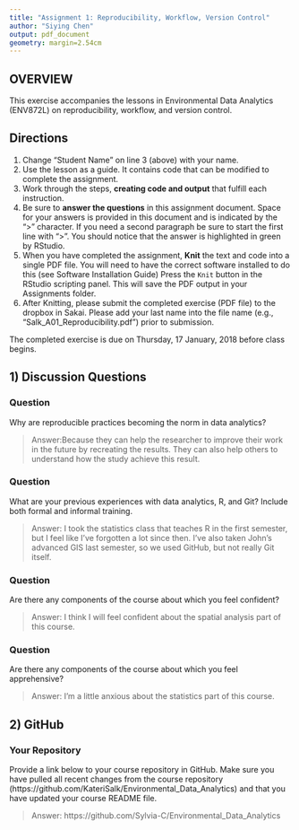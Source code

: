 ```yaml
---
title: "Assignment 1: Reproducibility, Workflow, Version Control"
author: "Siying Chen"
output: pdf_document
geometry: margin=2.54cm
---
```


## OVERVIEW

This exercise accompanies the lessons in Environmental Data Analytics (ENV872L) on reproducibility, workflow, and version control. 

## Directions
1. Change "Student Name" on line 3 (above) with your name.
2. Use the lesson as a guide. It contains code that can be modified to complete the assignment.
3. Work through the steps, **creating code and output** that fulfill each instruction.
4. Be sure to **answer the questions** in this assignment document.
Space for your answers is provided in this document and is indicated by the ">" character.
If you need a second paragraph be sure to start the first line with ">".
You should notice that the answer is highlighted in green by RStudio. 
6. When you have completed the assignment, **Knit** the text and code into a single PDF file.
You will need to have the correct software installed to do this (see Software Installation Guide)
Press the `Knit` button in the RStudio scripting panel.
This will save the PDF output in your Assignments folder.
8. After Knitting, please submit the completed exercise (PDF file) to the dropbox in Sakai. Please add your last name into the file name (e.g., "Salk_A01_Reproducibility.pdf") prior to submission.

The completed exercise is due on Thursday, 17 January, 2018 before class begins.

## 1) Discussion Questions

### Question
Why are reproducible practices becoming the norm in data analytics?

> Answer:Because they can help the researcher to improve their work in the future by recreating the results. They can also help others to understand how the study achieve this result.   

### Question
What are your previous experiences with data analytics, R, and Git? Include both formal and informal training.

> Answer: I took the statistics class that teaches R in the first semester, but I feel like I've forgotten a lot since then. I've also taken John's advanced GIS last semester, so we used GitHub, but not really Git itself.

### Question
Are there any components of the course about which you feel confident?

> Answer: I think I will feel confident about the spatial analysis part of this course.

### Question
Are there any components of the course about which you feel apprehensive?

> Answer: I'm a little anxious about the statistics part of this course.


## 2) GitHub

### Your Repository
Provide a link below to your course repository in GitHub. Make sure you have pulled all recent changes from the course repository (https://github.com/KateriSalk/Environmental_Data_Analytics) and that you have updated your course README file. 

> Answer: https://github.com/Sylvia-C/Environmental_Data_Analytics


